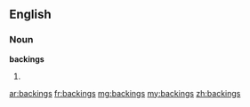 ==English==

===Noun===
'''backings'''

# {{plural of|[[backing]]}}

[[ar:backings]]
[[fr:backings]]
[[mg:backings]]
[[my:backings]]
[[zh:backings]]